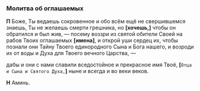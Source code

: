 <span id="oglashaemie" />

### Молитва об оглашаемых

**П** Боже, Ты ведаешь сокровенное и обо всём ещё не свершившемся знаешь, Ты не желаешь смерти грешника, но **[**хочешь,**]** чтобы он обратился и был жив, — посему воззри из святой обители Своей на рабов Твоих оглашаемых **[имена]**, и открой уши сердец их, чтобы познали они Тайну Твоего единородного Сына и Бога нашего, и возроди их от воды и Духа для Твоего вечного Царства, —

дабы и они с нами славили вседостойное и прекрасное имя Твоё, **[**`Отца и Сына и Святого Духа,`**]** ныне и всегда и во веки веков.

**Н** Аминь.
